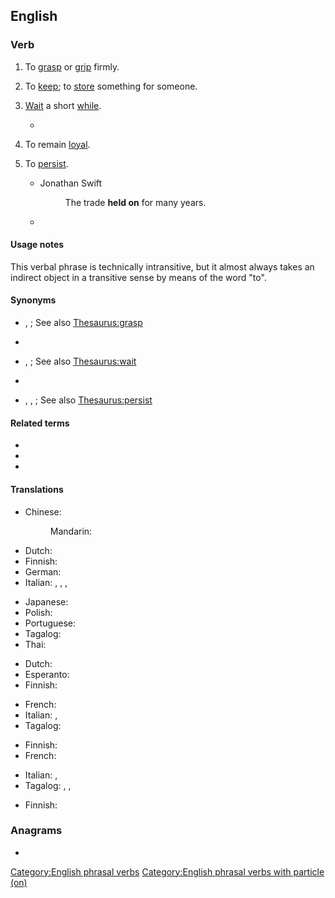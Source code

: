 ==English==

===Verb===
{{en-verb|holds on|holding on|held on}}

# To [[grasp]] or [[grip]] firmly.
#: {{ux|en|'''Hold on''' tightly to the railing.}}
# {{lb|en|idiomatic}} To [[keep]]; to [[store]] something for someone.
#: {{ux|en|'''Hold on''' to my umbrella while I ride the roller coaster.}}
# {{lb|en|idiomatic}} [[wait|Wait]] a short [[while]].
#: {{ux|en|'''Hold on''' while I get my coat.}}
#* {{quote-book|year=1922|author={{w|Ben Travers}}
|chapter=5|title=[http://openlibrary.org/works/OL1521052W A Cuckoo in the Nest]
|passage=The departure was not unduly prolonged. In the road Mr. Love and the driver favoured the company with a brief chanty running. “Got it?—No, I ain't, ''''old on''',—Got it? Got it?—No, ''''old on''' sir.”}}
# {{lb|en|idiomatic}} To remain [[loyal]].
#: {{ux|en|He didn't give up his fandom when others did; he '''held on'''.}}
# {{lb|en|idiomatic}} To [[persist]].
#* Jonathan Swift
#*: The trade '''held on''' for many years.
#* {{quote-journal|date=December 29, 2010|author=Sam Sheringham|work=BBC
|title=[http://news.bbc.co.uk/sport1/hi/football/eng_prem/9308904.stm Liverpool 0-1 Wolverhampton]
|passage=That scare aside, Wolves had little trouble in '''holding on''' for their first league away win of the season and their first over the Reds since little-known striker Steve Mardenborough gave them a victory at Anfield in January 1984.}}

====Usage notes====
This verbal phrase is technically intransitive, but it almost always takes an indirect object in a transitive sense by means of the word "to".

====Synonyms====
* {{sense|grasp or grip firmly}} {{l|en|belock}}, {{l|en|hold tight}}; See also [[Thesaurus:grasp]]
* {{sense|store something for someone}}
* {{sense|wait a short while}} {{l|en|cool one's heels}}, {{l|en|hang on}}; See also [[Thesaurus:wait]]
* {{sense|stay loyal}}
* {{sense|persist}} {{l|en|go on}}, {{l|en|last}}, {{l|en|remain}}; See also [[Thesaurus:persist]]

====Related terms====
* {{l|en|hang on}}
* {{l|en|hold up}}
* {{l|en|on hold}}

====Translations====
{{trans-top|wait a minute}}
* Chinese:
*: Mandarin: {{t+|cmn|且慢|tr=qiěmàn|sc=Hani}}
* Dutch: {{t+|nl|wachten}}
* Finnish: {{t+|fi|odottaa}}
* German: {{t+|de|warten}}
* Italian: {{t|it|[[aspettare]] [[un po']]}}, {{t|it|[[aspettare]] [[un]] [[attimo]]}}, {{t|it|[[aspettare]] [[un]] [[momento]]}}, {{t|it|[[aspettare]] [[un]] [[istante]]}}
{{trans-mid}}
* Japanese: {{t|ja|[[ちょっと]][[待つ]]|tr=chotto matsu|sc=Jpan}}
* Polish: {{t+|pl|czekać}}
* Portuguese: {{t|pt|[[esperar]] [[um pouco]]}}
* Tagalog: {{t+|tl|sandali}}
* Thai: {{t+|th|ช้าก่อน}}
{{trans-bottom}}

{{trans-top|to hold, grasp, or grip}}
* Dutch: {{t+|nl|vasthouden}}
* Esperanto: {{t|eo|alteniĝi}}
* Finnish: {{t|fi|pitää kiinni}}
{{trans-mid}}
* French: {{t+|fr|accrocher|alt=s'accrocher}}
* Italian: {{t+|it|tenersi}}, {{t|it|aggrapparsi}}
* Tagalog: {{t|tl|hawak}}
{{trans-bottom}}

{{trans-top|to keep; to store something for someone}}
* Finnish: {{t+|fi|säilyttää}}
* French: {{t+|fr|garder}}
{{trans-mid}}
* Italian: {{t+|it|tenere}}, {{t+|it|conservare}}
* Tagalog: {{t|tl|pahawak}}, {{t|tl|pabantay}}, {{t|tl|patago}}
{{trans-bottom}}

{{trans-top|stay loyal}}
* Finnish: {{t|fi|[[pysyä]] [[luja|lujana]]}}
{{trans-mid}}
{{trans-bottom}}

===Anagrams===
* {{anagrams|en|on hold|onhold}}

[[Category:English phrasal verbs]]
[[Category:English phrasal verbs with particle (on)]]